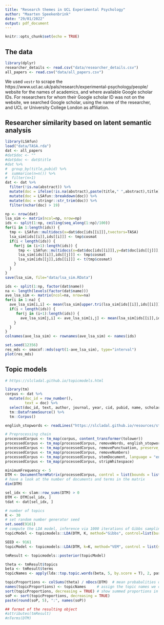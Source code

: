 ```yaml
---
title: "Research themes in UCL Experimental Psychology"
author: "Maarten Speekenbrink"
date: "29/01/2022"
output: pdf_document
---
```


```r
knitr::opts_chunk$set(echo = TRUE)
```

## The data

```r
library(dplyr)
researcher_details <- read.csv("data/researcher_details.csv")
all_papers <- read.csv("data/all_papers.csv")
```

We used `vestr` to scrape the https://www.ucl.ac.uk/pals/research/experimental-psychology/people/ website for the names of academics, and where available Google scholar IDs. For researchers for whom their Google scholar ID was not on the website, we searched Google scholar, using the name of the researcher, and UCL or University College London as affiliation. 

## Researcher similarity based on latent semantic analysis

```r
library(LSAfun)
load("data/TASA.rda")
dat <- all_papers
#dat$doc <- ""
#dat$doc <- dat$title
#dat %>%
#  group_by(title,pubid) %>%
#  summarise(n=n()) %>%
#  filter(n>1)
dat <- dat %>%
  filter(!is.na(abstract)) %>%
  mutate(doc = ifelse(!is.na(abstract),paste(title," ",abstract),title)) %>%
  mutate(doc = LSAfun::breakdown(doc)) %>%
  mutate(doc = stringr::str_trim(doc)) %>%
  filter(nchar(doc) > 19)

np <- nrow(dat)
lsa_sim <- matrix(ncol=np, nrow=np)
ids <- split(1:np, ceiling(seq_along(1:np)/100))
for(i in 1:length(ids)) {
  tmp <- LSAfun::multidocs(x=dat$doc[ids[[i]]],tvectors=TASA)
  lsa_sim[ids[[i]],ids[[i]]] <- tmp$cosmat
  if(i < length(ids)) {
    for(j in (i+1):length(ids)) {
      tmp <- LSAfun::multidocs(x=dat$doc[ids[[i]]],y=dat$doc[ids[[j]]],tvectors=TASA)
      lsa_sim[ids[[i]],ids[[j]]] <- tmp$cosmat
      lsa_sim[ids[[j]],ids[[i]]] <- t(tmp$cosmat)
    }
  }
}
save(lsa_sim, file="data/lsa_sim.RData")
```

```r
ids <- split(1:np, factor(dat$name))
na <- length(levels(factor(dat$name)))
ave_lsa_sim <- matrix(ncol=na, nrow=na)
for(i in 1:na) {
  ave_lsa_sim[i,i] <- mean(lsa_sim[upper.tri(lsa_sim[ids[[i]],ids[[i]]])])
  if(i < length(ids)) {
     for(j in (i+1):length(ids)) {
       ave_lsa_sim[j,i] <- ave_lsa_sim[i,j] <- mean(lsa_sim[ids[[i]],ids[[j]]])
    }
  }
}
colnames(ave_lsa_sim) <- rownames(ave_lsa_sim) <- names(ids)

set.seed(12356)
res_mds <- smacof::mds(sqrt(1-ave_lsa_sim), type="interval")
plot(res_mds)
```

## Topic models

```r
# https://slcladal.github.io/topicmodels.html

library(tm)
corpus <- dat %>%
  mutate(doc_id = row_number(),
         text = doc) %>%
  select(doc_id, text, author, journal, year, cid, pubid, name, scholar_id) %>%
  tm::DataframeSource() %>%
  tm::Corpus()

english_stopwords <- readLines("https://slcladal.github.io/resources/stopwords_en.txt", encoding = "UTF-8")

# Preprocessing chain
processedCorpus <- tm_map(corpus, content_transformer(tolower))
processedCorpus <- tm_map(processedCorpus, removeWords, english_stopwords)
processedCorpus <- tm_map(processedCorpus, removePunctuation, preserve_intra_word_dashes = TRUE)
processedCorpus <- tm_map(processedCorpus, removeNumbers)
processedCorpus <- tm_map(processedCorpus, stemDocument, language = "en")
processedCorpus <- tm_map(processedCorpus, stripWhitespace)

minimumFrequency <- 5
DTM <- DocumentTermMatrix(processedCorpus, control = list(bounds = list(global = c(minimumFrequency, Inf))))
# have a look at the number of documents and terms in the matrix
dim(DTM)

sel_idx <- slam::row_sums(DTM) > 0
DTM <- DTM[sel_idx, ]
tdat <- dat[sel_idx, ]

# number of topics
K <- 30
# set random number generator seed
set.seed(9161)
# compute the LDA model, inference via 1000 iterations of Gibbs sampling
topicModel <- topicmodels::LDA(DTM, K, method="Gibbs", control=list(burnin = 1000, iter = 1000, verbose = 100))

SEED <- 9161
topicModel <- topicmodels::LDA(DTM, k=K, method="VEM", control = list(seed = SEED))

tmResult <- topicmodels::posterior(topicModel)

theta <- tmResult$topics
beta <- tmResult$terms
topicNames <- apply(lda::top.topic.words(beta, 5, by.score = T), 2, paste, collapse = " ")

topicProportions <- colSums(theta) / nDocs(DTM)  # mean probabalities over all paragraphs
names(topicProportions) <- topicNames     # assign the topic names we created before
sort(topicProportions, decreasing = TRUE) # show summed proportions in decreased order
soP <- sort(topicProportions, decreasing = TRUE)
paste(round(soP, 5), ":", names(soP))

## format of the resulting object
#attributes(tmResult)
#nTerms(DTM) 
```